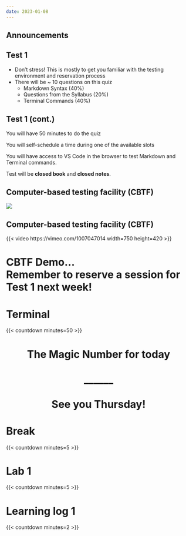 ```yaml
---
date: 2023-01-08
---
```


## Announcements

## Test 1

-   Don’t stress! This is mostly to get you familiar with the testing environment and reservation process
-   There will be \~ 10 questions on this quiz
    -   Markdown Syntax (40%)
    -   Questions from the Syllabus (20%)
    -   Terminal Commands (40%)

## Test 1 (cont.)

You will have 50 minutes to do the quiz

You will self-schedule a time during one of the available slots

You will have access to VS Code in the browser to test Markdown and Terminal commands.

Test will be **closed book** and **closed notes**.

## Computer-based testing facility (CBTF)

![](images/prairietest.png){fig-alt="The session reservation interface of PrairieTest showing available and full sessions for a quiz with details on date, time, duration, type, location, and available seats."}

## Computer-based testing facility (CBTF)

{{< video https://vimeo.com/1007047014 width=750 height=420 >}}

# CBTF Demo... <br> Remember to reserve a session for <br> Test 1 next week!

# Terminal

{{< countdown minutes=50 >}}

# The Magic Number for today <br> <br> \_\_\_\_\_\_ <br> <br> See you Thursday! {style="text-align: center;"}

# Break

{{< countdown minutes=5 >}}

# Lab 1

{{< countdown minutes=5 >}}

# Learning log 1

{{< countdown minutes=2 >}}
